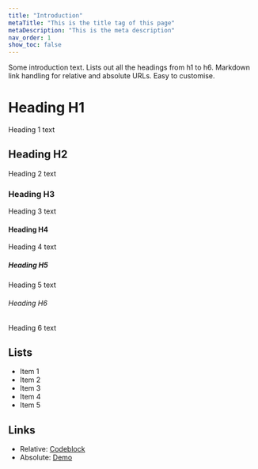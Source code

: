 ```yaml
---
title: "Introduction"
metaTitle: "This is the title tag of this page"
metaDescription: "This is the meta description"
nav_order: 1
show_toc: false
---
```


Some introduction text. Lists out all the headings from h1 to h6. Markdown link handling for relative and absolute URLs. Easy to customise.

# Heading H1
Heading 1 text

## Heading H2
Heading 2 text

### Heading H3
Heading 3 text

#### Heading H4
Heading 4 text

##### Heading H5
Heading 5 text

###### Heading H6
Heading 6 text

## Lists
- Item 1
- Item 2
- Item 3
- Item 4
- Item 5

## Links

* Relative: [Codeblock](/codeblock)
* Absolute: [Demo](https://learn.hasura.io/graphql/react)